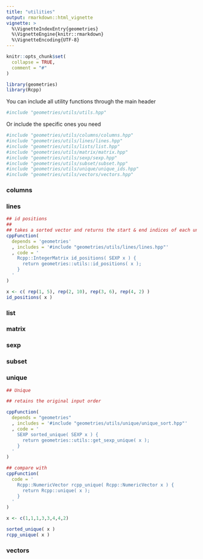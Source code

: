 ```yaml
---
title: "utilities"
output: rmarkdown::html_vignette
vignette: >
  %\VignetteIndexEntry{geometries}
  %\VignetteEngine{knitr::rmarkdown}
  %\VignetteEncoding{UTF-8}
---
```


```r
knitr::opts_chunk$set(
  collapse = TRUE,
  comment = "#"
)
```

```r
library(geometries)
library(Rcpp)
```


You can include all utility functions through the main header

```r
#include "geometries/utils/utils.hpp"
```

Or include the specific ones you need

```r
#include "geometries/utils/columns/columns.hpp"
#include "geometries/utils/lines/lines.hpp"
#include "geometries/utils/lists/list.hpp"
#include "geometries/utils/matrix/matrix.hpp"
#include "geometries/utils/sexp/sexp.hpp"
#include "geometries/utils/subset/subset.hpp"
#include "geometries/utils/unique/unique_ids.hpp"
#include "geometries/utils/vectors/vectors.hpp"
```

### columns

### lines

```r

## id positions
## 
## takes a sorted vector and returns the start & end indices of each unique element
cppFunction(
  depends = 'geometries'
  , includes = '#include "geometries/utils/lines/lines.hpp"'
  , code = '
    Rcpp::IntegerMatrix id_positions( SEXP x ) {
      return geometries::utils::id_positions( x );
    }
  '
)

x <- c( rep(1, 5), rep(2, 10), rep(3, 6), rep(4, 2) )
id_positions( x )


```

### list

### matrix

### sexp

### subset

### unique


```r

## Unique

## retains the original input order

cppFunction(
  depends = "geometries"
  , includes = '#include "geometries/utils/unique/unique_sort.hpp"'
  , code = '
    SEXP sorted_unique( SEXP x ) {
      return geometries::utils::get_sexp_unique( x );
    }
  '
)

## compare with
cppFunction(
  code = '
    Rcpp::NumericVector rcpp_unique( Rcpp::NumericVector x ) {
      return Rcpp::unique( x );
    }
  '
)

x <- c(1,1,1,3,3,4,4,2)

sorted_unique( x )
rcpp_unique( x )

```


### vectors






